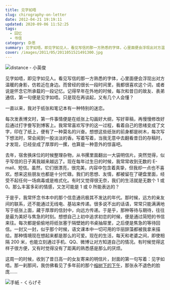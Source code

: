 ```yaml
---
title: 见字如唔
slug: chirography-on-letter
date: 2012-04-21 19:19:11
updated: 2020-09-06 11:52:25
tags:
  - 回忆
  - 书信
category: 杂思
summary: 见字如唔，即见字如见人，看见写信的那一方熟悉的字体，心里面便会浮现出对方温暖的身影，仿若近在身边。而曾经的很长一段时间里都很喜欢这个词，或者说是怀念它所承载的一段记忆。
cover: /images/2011/05/2011051521491300.jpg
---
```


![distance - 小英俊](/images/2011/05/2011051421445100.jpg)

<MusicPlayer netease={668451} />

见字如唔，即见字如见人。看见写信的那一方熟悉的字体，心里面便会浮现出对方温暖的身影，仿若近在身边。而曾经的很长一段时间里，我都很喜欢这个词，或者说是怀念它所承载的一段记忆。记得早年在外地的时候，每次和昔日的故友、表弟通信，第一句便是见字如唔。只是现在再谈起，又有几个人会懂？

一直以来，我对于纸张和笔记本有一种特别的迷恋。

每次发表博文时，第一件事情便是在纸张上勾画好大纲，写好草稿，再慢慢修改好后通过打字誊写到博客上。我常常喜欢写字的这一过程，看着自己的思绪变成了文字，印在了纸上，便有了一种莫名的兴奋。想想这些纸张的前身都是树木，每次写下想法时，常会闻到一股淡淡的香。写着写着，当我无意中去翻看昔日的存稿时，才发现，已经垒成了厚厚的一摞，也算是一种意外的惊喜吧。

去年，宿舍换床位的时候整理杂物，从书摞里面翻出一大袋明信片。突然觉得，似乎写信的日子离我越来越远了。现在每年过生日的时候，我常常收到无数的 E-mail、短信。虽然，它们很漂亮，很完美，内容中包含着真挚，但我却一点也不喜欢。想来这些朋友也都是十分忙碌。我们的思想、友情，都被留在了硬盘里面，经受不起任何一场病毒或是格式化。有时又觉得很无奈，我们的生活就是无数个 1 或 0。那么丰富多彩的情感，又怎可能是 1 或 0 所能表达的？

于是乎，我常怀念书本中的那个信息通讯极其不发达的年代。那时候，远方的亲友间的联系，还不能通过无线电、基站来传递。很多说不出的话语，常常只能满满地写于纸张上面，藏于厚厚的信封中，向远方传递。于是乎，那种等待与期待，往往是最为美好与焦急的时刻。想想自己上初中追求初恋的时候，便是通过简短的书信来往。每次都是偷偷地将纸张塞于隔壁她的书桌抽屉里，之后便是焦急的等待回信。一封又一封，似乎那个时候，语文课本中一切可用的华丽辞藻都被我拿来描绘。那种情境现在想起来都是那么的可爱。现在的生活，每天和老婆之间，即使相隔 200 米，也能立刻通过手机、QQ、微博让对方知道自己的情况。有时候觉得这样子很方便，又有时觉得没有了距离的熟悉感是那么的厌烦。

这周一的时候，收到了昔日高一的女友寄来的明信片，封面的第一句写着：见字如唔。那一刹那间，我仿佛看见了多年前的那个[榕树下的下午](/posts/blue-turkey/ '蓝色土耳其')，那张永不退色的脸庞……

![手紙 - くらげそ](/images/2011/05/2011051421472100.jpg)
